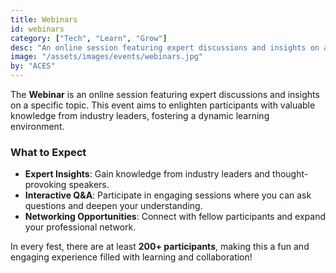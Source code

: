 ```yaml
---
title: Webinars
id: webinars
category: ["Tech", "Learn", "Grow"]
desc: "An online session featuring expert discussions and insights on a specific topic."
image: "/assets/images/events/webinars.jpg"
by: "ACES"
---
```


The **Webinar** is an online session featuring expert discussions and insights on a specific topic. This event aims to enlighten participants with valuable knowledge from industry leaders, fostering a dynamic learning environment.

### What to Expect

- **Expert Insights**: Gain knowledge from industry leaders and thought-provoking speakers.
- **Interactive Q&A**: Participate in engaging sessions where you can ask questions and deepen your understanding.
- **Networking Opportunities**: Connect with fellow participants and expand your professional network.

In every fest, there are at least **200+ participants**, making this a fun and engaging experience filled with learning and collaboration!
